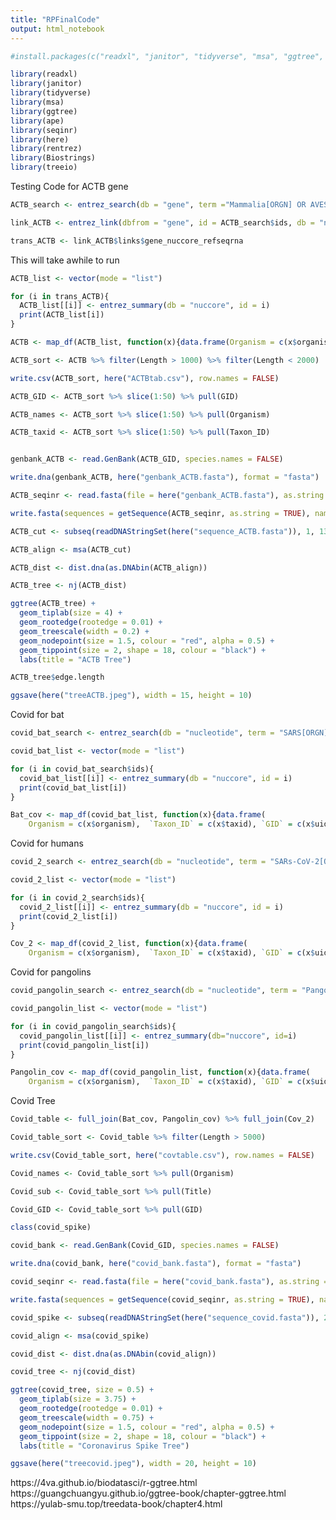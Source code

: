 ---
title: "RPFinalCode"
output: html_notebook
---

```{r}
#install.packages(c("readxl", "janitor", "tidyverse", "msa", "ggtree", "ape", "seqinr", "here", "rentrez", "Biostrings"))
```


```{r}
library(readxl)
library(janitor)
library(tidyverse)
library(msa)
library(ggtree)
library(ape)
library(seqinr)
library(here)
library(rentrez)
library(Biostrings)
library(treeio)
```

Testing Code for ACTB gene
```{r}
ACTB_search <- entrez_search(db = "gene", term ="Mammalia[ORGN] OR AVES[ORGN] AND ACTB[Gene]", retmax = 334)

link_ACTB <- entrez_link(dbfrom = "gene", id = ACTB_search$ids, db = "nucleotide")

trans_ACTB <- link_ACTB$links$gene_nuccore_refseqrna
```

This will take awhile to run
```{r}
ACTB_list <- vector(mode = "list")

for (i in trans_ACTB){
  ACTB_list[[i]] <- entrez_summary(db = "nuccore", id = i)
  print(ACTB_list[i])
}
```

```{r}
ACTB <- map_df(ACTB_list, function(x){data.frame(Organism = c(x$organism), `Taxon_ID` = c(x$taxid), `GID` = c(x$uid), Length = as.integer(c(x$statistics[which(x$statistics$type == "Length"), "count"][[1]])))})

ACTB_sort <- ACTB %>% filter(Length > 1000) %>% filter(Length < 2000)

write.csv(ACTB_sort, here("ACTBtab.csv"), row.names = FALSE)

ACTB_GID <- ACTB_sort %>% slice(1:50) %>% pull(GID)

ACTB_names <- ACTB_sort %>% slice(1:50) %>% pull(Organism)

ACTB_taxid <- ACTB_sort %>% slice(1:50) %>% pull(Taxon_ID)


genbank_ACTB <- read.GenBank(ACTB_GID, species.names = FALSE)

write.dna(genbank_ACTB, here("genbank_ACTB.fasta"), format = "fasta")

ACTB_seqinr <- read.fasta(file = here("genbank_ACTB.fasta"), as.string = TRUE)

write.fasta(sequences = getSequence(ACTB_seqinr, as.string = TRUE), names = paste(ACTB_GID, "|", paste(ACTB_names)), file.out = here("sequence_ACTB.fasta"))

ACTB_cut <- subseq(readDNAStringSet(here("sequence_ACTB.fasta")), 1, 1385)

ACTB_align <- msa(ACTB_cut)

ACTB_dist <- dist.dna(as.DNAbin(ACTB_align))

ACTB_tree <- nj(ACTB_dist)

ggtree(ACTB_tree) + 
  geom_tiplab(size = 4) + 
  geom_rootedge(rootedge = 0.01) + 
  geom_treescale(width = 0.2) + 
  geom_nodepoint(size = 1.5, colour = "red", alpha = 0.5) +
  geom_tippoint(size = 2, shape = 18, colour = "black") +
  labs(title = "ACTB Tree")

ACTB_tree$edge.length

ggsave(here("treeACTB.jpeg"), width = 15, height = 10)
```

Covid for bat
```{r}
covid_bat_search <- entrez_search(db = "nucleotide", term = "SARS[ORGN] AND Bat[TITL] AND spike[ALL] AND complete[ALL]", retmax = 20)

covid_bat_list <- vector(mode = "list")

for (i in covid_bat_search$ids){
  covid_bat_list[[i]] <- entrez_summary(db = "nuccore", id = i)
  print(covid_bat_list[i])
}

Bat_cov <- map_df(covid_bat_list, function(x){data.frame(
    Organism = c(x$organism),  `Taxon_ID` = c(x$taxid), `GID` = c(x$uid), `Title` = c(x$subname), Length = c(x$statistics[which(x$statistics$type == "Length"),"count"][[1]]))})
```

Covid for humans
```{r}
covid_2_search <- entrez_search(db = "nucleotide", term = "SARs-CoV-2[ORGN] AND complete[ALL]", retmax = 5)

covid_2_list <- vector(mode = "list")

for (i in covid_2_search$ids){
  covid_2_list[[i]] <- entrez_summary(db = "nuccore", id = i)
  print(covid_2_list[i])
}

Cov_2 <- map_df(covid_2_list, function(x){data.frame(
    Organism = c(x$organism),  `Taxon_ID` = c(x$taxid), `GID` = c(x$uid), `Title` = c(x$subname), Length = c(x$statistics[which(x$statistics$type == "Length"), "count"][[1]]))})
```

Covid for pangolins
```{r}
covid_pangolin_search <- entrez_search(db = "nucleotide", term = "Pangolin coronavirus[ORGN] AND complete[ALL]")

covid_pangolin_list <- vector(mode = "list")

for (i in covid_pangolin_search$ids){
  covid_pangolin_list[[i]] <- entrez_summary(db="nuccore", id=i)
  print(covid_pangolin_list[i])
}

Pangolin_cov <- map_df(covid_pangolin_list, function(x){data.frame(
    Organism = c(x$organism),  `Taxon_ID` = c(x$taxid), `GID` = c(x$uid), `Title` = c(x$subname), Length = c(x$statistics[which(x$statistics$type == "Length"), "count"][[1]]))})
```

Covid Tree
```{r}
Covid_table <- full_join(Bat_cov, Pangolin_cov) %>% full_join(Cov_2)

Covid_table_sort <- Covid_table %>% filter(Length > 5000)

write.csv(Covid_table_sort, here("covtable.csv"), row.names = FALSE)

Covid_names <- Covid_table_sort %>% pull(Organism)

Covid_sub <- Covid_table_sort %>% pull(Title)

Covid_GID <- Covid_table_sort %>% pull(GID)

class(covid_spike)

covid_bank <- read.GenBank(Covid_GID, species.names = FALSE)

write.dna(covid_bank, here("covid_bank.fasta"), format = "fasta")

covid_seqinr <- read.fasta(file = here("covid_bank.fasta"), as.string = TRUE)

write.fasta(sequences = getSequence(covid_seqinr, as.string = TRUE), names = paste(Covid_GID, "|", paste(Covid_sub)), file.out = here("sequence_covid.fasta"))

covid_spike <- subseq(readDNAStringSet(here("sequence_covid.fasta")), 21000, 26000)

covid_align <- msa(covid_spike)

covid_dist <- dist.dna(as.DNAbin(covid_align))

covid_tree <- nj(covid_dist)

ggtree(covid_tree, size = 0.5) + 
  geom_tiplab(size = 3.75) + 
  geom_rootedge(rootedge = 0.01) + 
  geom_treescale(width = 0.75) + 
  geom_nodepoint(size = 1.5, colour = "red", alpha = 0.5) +
  geom_tippoint(size = 2, shape = 18, colour = "black") +
  labs(title = "Coronavirus Spike Tree")

ggsave(here("treecovid.jpeg"), width = 20, height = 10)
```

https://4va.github.io/biodatasci/r-ggtree.html
https://guangchuangyu.github.io/ggtree-book/chapter-ggtree.html
https://yulab-smu.top/treedata-book/chapter4.html

















